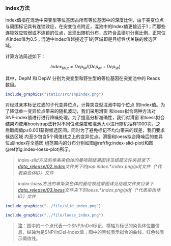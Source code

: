 ### Index方法

Index值指在混池中突变型等位基因占所有等位基因中的深度比例，由于突变位点与周围标记具有连锁效应，在突变位点附近，混池中的Index值更接近于1；而那些连锁效应较弱或不连锁的位点，呈现出随机分布，应符合孟德尔分离比例，正常位点Index值为0.5；混池中Index值越接近于1的区域即是目标性状关联的候选区域。

计算方法简述如下：

$$Index_{Mut}=Dep_M/(Dep_M+Dep_W)$$

其中，DepM 和 DepW 分别为突变型和野生型的等位基因在突变池中的 Reads 数目。

```r
include_graphics("static/src/snpindex.png")
```

对经过亲本标记过滤的子代变异位点，计算突变型混池中每个位点
的Index值。为了降低单一变异位点带来的随机波动，我们采用滑窗
和loess拟合两种方法对SNP-index值进行进行降噪处理。为了提高分析准确性，我们对滑窗
和loess拟合结果均使用bootstrap法针对不同位点深度和混池大小进行随机抽样1000次，之
后取阈值p≤0.001获得候选区间。同时为了避免标记不均匀带来的误差，我们要求候选区域
内至少包含5个阈值线之上的变异位点。滑窗和loess拟合降噪后的变异位点Index在全基因
组范围内的分布分别如图\@ref(fig:index-slid-plot)和图\@ref(fig:index-loess-plot)所示。

> *index-slid方法的单条染色体的曼哈顿结果图详见结题文件夹目录下[data_release/02.index](./data_release/02.index)文件夹下的pop.index.\*.index.png/pdf文件（\*代表染色体ID）文件*

> *index-loess方法的单条染色体的曼哈顿结果图详见结题文件夹目录下[data_release/03.loess](./data_release/03.loess)文件夹下的loess.\*.index.png/pdf（\*代表染色体ID）文件*

```r
include_graphics("../file/slid_index.png")
```

```r
include_graphics("../file/loess_index.png")
```

> **注**：图中的一个点代表一个SNP/InDel标记，横轴为标记的染色体位置信息，纵轴为是SNP/InDel-index值；图中的黑线表示拟合的曲线，红色线表示阈值线。

